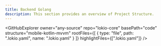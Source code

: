 ```yaml
---
title: Backend Golang
description: This section provides an overview of Project Structure.
---
```



<GitHubExplorer 
    owner="any-source" 
    repo="lokio-core"
    basePath="code"
    structure="mobile-kotlin-mvvm"
    rootFiles={[
        {
            type: "file",
            path: ".lokio.yaml",
            name: ".lokio.yaml"
        }
    ]}
    highlightFiles={[".lokio.yaml"]}
/>